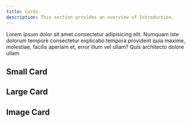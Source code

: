 ```yaml
---
title: Cards
description: This section provides an overview of Introduction.
---
```


Lorem ipsum dolor sit amet consectetur adipisicing elit. Numquam iste dolorum tempore consectetur explicabo tempora provident quia maxime, molestiae, facilis aperiam et, error illum vel ullam? Quis architecto dolore ullam

## Small Card

<CardGrid>
  <Card
    title="Page Structure"
    href="/docs/deep/deeper"
    icon="alignJustify"
    variant="small"
    description="test description"
  />
  <Card
    title="Page Structure"
    href="/docs/deep/deeper"
    icon="alignJustify"
    variant="small"
  />
  <Card
    title="Olly Social"
    href="https://www.olly.social"
    icon="alignJustify"
    external={true}
    variant="small"
  />
</CardGrid>

## Large Card

<CardGrid>
  <Card
    subtitle="Instructions"
    title="Installation"
    description="Get started with Documents using our quick start installation guide to get your project started."
    href="/docs/introduction/installation"
  />
  <Card
    subtitle="Setup"
    title="Site Settings"
    description="Setting up your Documents projects layout, links and search engine optimisation."
    href="/docs/introduction/setup"
  />
  <Card
    subtitle="Support"
    title="Olly Social"
    description="World's best AI Agent to grow faster on Social Media."
    href="https://www.olly.social/"
    external={true}
  />
</CardGrid>

## Image Card

<CardGrid>
  <Card
    title="Olly Social"
    href="https://www.olly.social"
    image="/images/banner.png"
    external={true}
    variant="image"
  />
  <Card
    title="Olly Social"
    href="https://www.olly.social"
    image="/images/banner.png"
    variant="image"
  />
  <Card
    title="Olly Social"
    href="https://www.olly.social"
    image="/images/banner.png"
    variant="image"
  />
</CardGrid>